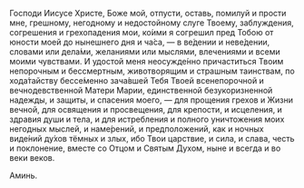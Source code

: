 Господи Иисусе Христе, Боже мой, отпусти, оставь, помилуй и прости мне, грешному, негодному и недостойному слуге Твоему, заблуждения, согрешения и грехопадения мои, ко́ими я согрешил пред Тобою от юности моей до нынешнего дня и ча́са, — в ве́дении и неве́дении, словами или дела́ми, желаниями или мыслями, влечениями и всеми моими чувствами. И удостой меня неосужде́нно причаститься Твоим непорочным и бессмертным, животворящим и страшным таинствам, по хода́тайству бессе́менно зача́вшей Тебя Твоей всенепорочной и вечнодевственной Матери Марии, единственной безукоризненной надежды, и защиты, и спасения моего, — для прощения грехов и Жизни вечной, для освящения и просвещения, для крепости, и исцеления, и здравия души и тела, и для истребления и полного уничтожения моих негодных мыслей, и наме́рений, и предположений, как и ночных виде́ний ду́хов тёмных и злых, ибо Твои царствие, и сила, и слава, честь и поклонение, вместе со Отцом и Святым Духом, ныне и всегда и во веки веков.

Аминь.
